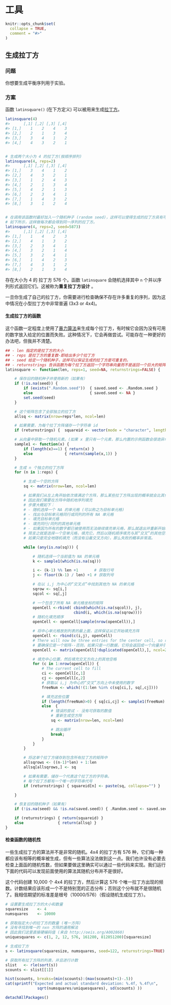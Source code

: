 # 工具

```r
knitr::opts_chunk$set(
  collapse = TRUE,
  comment = "#>"
)
```

## 生成拉丁方

### 问题

你想要生成平衡序列用于实验。

### 方案

函数 `latinsquare()` (在下方定义) 可以被用来生成[拉丁方](https://baike.baidu.com/item/%E6%8B%89%E4%B8%81%E6%96%B9%E8%AE%BE%E8%AE%A1/8707472)。

```r
latinsquare(4)
#>      [,1] [,2] [,3] [,4]
#> [1,]    1    2    4    3
#> [2,]    2    1    3    4
#> [3,]    3    4    1    2
#> [4,]    4    3    2    1


# 生成两个大小为 4 的拉丁方(按顺序排列)
latinsquare(4, reps=2)
#>      [,1] [,2] [,3] [,4]
#> [1,]    3    4    1    2
#> [2,]    4    3    2    1
#> [3,]    1    2    4    3
#> [4,]    2    1    3    4
#> [5,]    4    2    1    3
#> [6,]    2    3    4    1
#> [7,]    1    4    3    2
#> [8,]    3    1    2    4


# 在调用该函数时最好加入一个随机种子 (random seed)，这样可以使得生成的拉丁方具有可重复性。
# 如下所示，这样做每次都会得到同一序列的拉丁方。
latinsquare(4, reps=2, seed=5873)
#>      [,1] [,2] [,3] [,4]
#> [1,]    1    4    2    3
#> [2,]    4    1    3    2
#> [3,]    2    3    4    1
#> [4,]    3    2    1    4
#> [5,]    3    2    4    1
#> [6,]    1    4    2    3
#> [7,]    4    3    1    2
#> [8,]    2    1    3    4

```

存在大小为 4 的 拉丁方 576 个。函数 `latinsquare` 会随机选择其中 `n` 个并以序列形式返回它们。这被称为**重复拉丁方设计** 。

一旦你生成了自己的拉丁方，你需要进行检查确保不存在许多重复的序列，因为这中情况在小型拉丁方中非常普遍 (3x3 or 4x4)。

#### 生成拉丁方的函数

这个函数一定程度上使用了[暴力算法](http://www-igm.univ-mlv.fr/~lecroq/string/node3.html)来生成每个拉丁方，有时候它会因为没有可用的数字放入给定的位置而失败。这种情况下，它会再做尝试。可能存在一种更好的办法吧，但我并不清楚。

```r
## - len 指定的是拉丁方的大小
## - reps 是拉丁方的重复数-即给出多少个拉丁方
## - seed 给定一个随机种子，这样可以保证生成的拉丁方是可重复的。
## - returnstrings 告诉函数为每个拉丁方返回一个字符串向量而不是返回一个巨大的矩阵，这个参数可以用来检查生成拉丁方的随机性。
latinsquare <- function(len, reps=1, seed=NA, returnstrings=FALSE) {

    # 保存旧的随机种子并使用新的（如果有）
    if (!is.na(seed)) {
        if (exists(".Random.seed"))  { saved.seed <- .Random.seed }
        else                         { saved.seed <- NA }
        set.seed(seed)
    }

    # 这个矩阵包含了全部独立的拉丁方
    allsq <- matrix(nrow=reps*len, ncol=len)

    # 如果需要，为每个拉丁方阵储存一个字符串 id
    if (returnstrings) {  squareid <- vector(mode = "character", length = reps) }

    # 从向量中获取一个随机元素。(如果 x 里只有一个元素，那么内置的示例函数会很诡异地发生不一样的运行）
    sample1 <- function(x) {
        if (length(x)==1) { return(x) }
        else              { return(sample(x,1)) }
    }

    # 生成 n 个独立的拉丁方阵
    for (n in 1:reps) {

        # 生成一个空的方阵
        sq <- matrix(nrow=len, ncol=len)

        # 如果我们从左上角开始依次填满这个方阵，那么某些拉丁方阵出现的概率就会比其他的大
        # 因此我们需要在方阵中随机地序列填充
        # 步骤大概如下：
        # - 随机选择一个 NA 的单元格 (可以称之为目标单元格)
        # - 找出与目标单元格同行或同列的所有 NA 单元格
        # - 填充目标单元格
        # - 填充同行/同列的其他单元格
        # - 如果因为所有的数字都已被使用而无法继续填充单元格，那么就退出并重新开始填充一个新的方阵。
        # 简言之就是选择一个空单元格，填充它。然后以随机顺序填充与其“交叉”的其他空单元格。
        # 如果只是完全地随机填充（而没有沿着交叉方向），那么失败的概率非常高。

        while (any(is.na(sq))) {

            # 随机选择一个当前值为 NA 的单元格
            k <- sample1(which(is.na(sq)))

            i <- (k-1) %% len +1       # 获取行号
            j <- floor((k-1) / len) +1 # 获取列号

            # 在以 i,j 为中心的“交叉点”中找到其他为 NA 的单元格
            sqrow <- sq[i,]
            sqcol <- sq[,j]

            # 一个包含了所有 NA 单元格坐标的矩阵
            openCell <-rbind( cbind(which(is.na(sqcol)), j),
                              cbind(i, which(is.na(sqrow))))
            # 随机化填充顺序
            openCell <- openCell[sample(nrow(openCell)),]

            # 将中心单元格放到列表的最上面，这样保证从它开始填充方阵
            openCell <- rbind(c(i,j), openCell)
            # There will now be three entries for the center cell, so remove duplicated entries
            # 要确保它是一个矩阵--否则，如果只是一行数据，它将会返回成一个向量并引起错误。
            openCell <- matrix(openCell[!duplicated(openCell),], ncol=2)

            # 填充中心位置，然后填充交叉方向上的其他空格
            for (c in 1:nrow(openCell)) {
                # The current cell to fill
                ci <- openCell[c,1]
                cj <- openCell[c,2]
                # 获取以 i,j 为中心的“交叉”方向上中未使用的数字
                freeNum <- which(!(1:len %in% c(sq[ci,], sq[,cj])))

                # 填充这些位置
                if (length(freeNum)>0) { sq[ci,cj] <- sample1(freeNum) }
                else  {
                    # 错误的尝试 - 没有可获取的数值
                    # 重新生成空方阵
                    sq <- matrix(nrow=len, ncol=len)

                    # 跳出循环
                    break;
                }
            }
        }

        # 将这单个拉丁方储存到包含所有拉丁方的矩阵中
        allsqrows <- ((n-1)*len) + 1:len
        allsq[allsqrows,] <- sq

        # 如果有需要，储存一个代表这个拉丁方的字符串。
        # 每个拉丁方都有一个唯一的字符串代号
        if (returnstrings) { squareid[n] <- paste(sq, collapse="") }

    }

    # 恢复旧的随机种子（如果有）
    if (!is.na(seed) && !is.na(saved.seed)) { .Random.seed <- saved.seed }

    if (returnstrings) { return(squareid) }
    else               { return(allsq) }
}

```

#### 检查函数的随机性

一些生成拉丁方的算法并不是非常的随机。4x4 的拉丁方有 576 种，它们每一种都应该有相等的概率被生成，但有一些算法没法做到这一点。我们也许没有必要去检查上面函的随机性数，但如果要做这里确实可以通过一些代码来实现。我们运行下面的代码可以发现前面使用的算法其随机分布并不是很好。

这个代码创建 10,000 个 4x4 的拉丁方，然后计算这 576 个唯一拉丁方出现的频数。计数结果应该形成一个不是特别宽的正态分布；否则这个分布就不是很随机了。我相信期望的标准差是根号（10000/576）（假设随机生成拉丁方）。

```r
# 设置要生成拉丁方的大小和数量
squaresize    <- 4
numsquares    <- 10000

# 获取指定大小的拉丁方的数量 (唯一方阵)
# 没有寻找到唯一的 nxn 方阵的通用解法
# 因此我们这里直接硬编码值 (来自 http://oeis.org/A002860)
uniquesquares <- c(1, 2, 12, 576, 161280, 812851200)[squaresize]

# 生成拉丁方
s <- latinsquare(squaresize, numsquares, seed=122, returnstrings=TRUE)

# 获取所有拉丁方阵的列表，并且进行计数
slist   <- rle(sort(s))
scounts <- slist[[1]]

hist(scounts, breaks=(min(scounts):(max(scounts)+1)-.5))
cat(sprintf("Expected and actual standard deviation: %.4f, %.4f\n",
              sqrt(numsquares/uniquesquares), sd(scounts) ))
```


```r
detachAllPackages()
```
